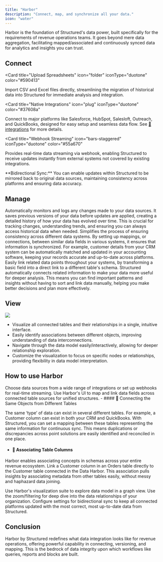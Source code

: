```yaml
---
title: "Harbor"
description: "Connect, map, and synchronize all your data."
icon: "water"
---
```


Harbor is the foundation of Structured's data power, built specifically for the requirements of revenue operations teams. It goes beyond mere data aggregation, facilitating mapped/associated and continuously synced data for analytics and insights you can trust.

## Connect

<Card
  title="Upload Spreadsheets"
  icon="folder"
  iconType="duotone"
  color="#590413"
>
  Import CSV and Excel files directly, streamlining the migration of historical
  data into Structured for immediate analysis and integration.
</Card>

<Card
  title="Native Integrations"
  icon="plug"
  iconType="duotone"
  color="#37608a"
>
  Connect to major platforms like Salesforce, HubSpot, Salesloft, Outreach, and
  QuickBooks, designed for easy setup and seamless data flow. See [🔗
  integrations](https://www.structuredlabs.io/integrations) for more details.
</Card>

<Card
  title="Webhook Streaming"
  icon="bars-staggered"
  iconType="duotone"
  color="#55a670"
>
  Provides real-time data streaming via webhook, enabling Structured to receive
  updates instantly from external systems not covered by existing integrations.
</Card>

<Tip>
  **Bidirectional Sync:** You can enable updates within Structured to be
  mirrored back to original data sources, maintaining consistency across
  platforms and ensuring data accuracy.
</Tip>

## Manage

<AccordionGroup>
  <Accordion title="🔄 Automated Data Versioning" defaultOpen>
    Automatically monitors and logs any changes made to your data sources. It
    saves previous versions of your data before updates are applied, creating a
    detailed history of how your data has evolved over time. This is crucial for
    tracking changes, understanding trends, and ensuring you can always access
    historical data when needed.
  </Accordion>
  <Accordion title="📍 Unified Data Mapping" defaultOpen>
    Simplifies the process of ensuring consistency across different data
    systems. By setting up mappings, or connections, between similar data fields
    in various systems, it ensures that information is synchronized. For
    example, customer details from your CRM system can be automatically matched
    and updated in your accounting software, keeping your records accurate and
    up-to-date across platforms.
  </Accordion>
  <Accordion title="💡Associative Data Linking" defaultOpen>
    Easily link related data points throughout your systems, by transforming a
    basic field into a direct link to a different table's schema. Structured
    automatically connects related information to make your data more useful for
    deeper analysis. This means you can find important patterns and insights
    without having to sort and link data manually, helping you make better
    decisions and plan more effectively.
  </Accordion>
</AccordionGroup>

## View

<Frame type="glass" caption="Example table connection">
  <img noZoom src="/images/graph.png" />
</Frame>

- Visualize all connected tables and their relationships in a single, intuitive interface.
- Easily identify associations between different objects, improving understanding of data interconnections.
- Navigate through the data model easily/interactively, allowing for deeper relationship exploration.
- Customize the visualization to focus on specific nodes or relationships, providing flexibility in data model interpretation.

## How to use Harbor

<Steps>
  <Step title="Connect your tables">
    Choose data sources from a wide range of integrations or set up webhooks for
    real-time streaming.
  </Step>
  <Step title="Map and associate">
    Use Harbor's UI to map and link data fields across connected table sources
    for unified structures.
    - #### 🔗 Connecting the Same Objects from Different Tables

The same ‘type’ of data can exist in several different tables. For example, a Customer column can exist in both your CRM and QuickBooks. With Structured, you can set a mapping between these tables representing the same information for continuous sync. This means duplications or discrepancies across point solutions are easily identified and reconciled in one place.

- #### 🔄 Associating Table Columns

Harbor enables associating concepts in schemas across your entire revenue ecosystem. Link a Customer column in an Orders table directly to the Customer table connected in the Data Harbor. This association pulls insights by associating metadata from other tables easily, without messy and haphazard data joining.

  </Step>
  <Step title="Use the graph view">
    Use Harbor's visualization suite to explore data model in a graph view.
    Use the zoom/filtering for deep dive into the data relationships of your organization.
  </Step>
  <Step title="Set up Sync">
    Configure settings for bidirectional sync to keep all connected platforms
    updated with the most correct, most up-to-date data from Structured.
  </Step>
</Steps>

## Conclusion

Harbor by Structured redefines what data integration looks like for revenue operations, offering powerful capability in connecting, versioning, and mapping. This is the bedrock of data integrity upon which workflows like queries, reports and blocks are built.
